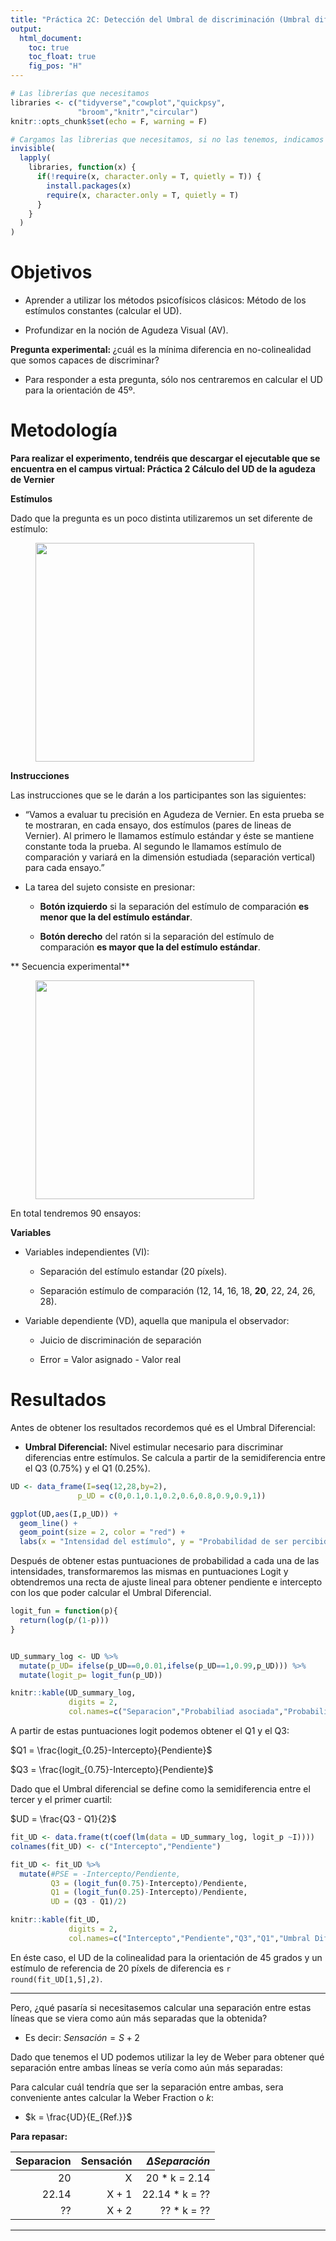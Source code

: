 ---
title: "Práctica 2C: Detección del Umbral de discriminación (Umbral diferencial) de la Colinealidad"
output:
  html_document:
    toc: true
    toc_float: true
    fig_pos: "H"
---

```{r, echo = F, message = F, warning=F}
# Las librerías que necesitamos
libraries <- c("tidyverse","cowplot","quickpsy",
               "broom","knitr","circular")
knitr::opts_chunk$set(echo = F, warning = F)

# Cargamos las librerias que necesitamos, si no las tenemos, indicamos a R que las instale
invisible(
  lapply(
    libraries, function(x) {
      if(!require(x, character.only = T, quietly = T)) {
        install.packages(x)
        require(x, character.only = T, quietly = T)
      }
    }
  )
)
```

# Objetivos

  - Aprender a utilizar los métodos psicofísicos clásicos: Método de los estímulos constantes (calcular el UD).
  
  - Profundizar en la noción de Agudeza Visual (AV).
  
**Pregunta experimental: ** ¿cuál es la mínima diferencia en no-colinealidad que somos capaces de discriminar?

  - Para responder a esta pregunta, sólo nos centraremos en calcular el UD para la orientación de 45º. 

# Metodología

**Para realizar el experimento, tendréis que descargar el ejecutable que se encuentra en el campus virtual: Práctica 2 Cálculo del UD de la agudeza de Vernier**


**Estímulos**
  
Dado que la pregunta es un poco distinta utilizaremos un set diferente de estímulo:
  
<figure>
<p><img src="./pia/P2/Vernier_UD.png" width="350px">
<figcaption>  </figcaption>
</figure>

**Instrucciones**

Las instrucciones que se le darán a los participantes son las siguientes: 

  - "Vamos a evaluar tu precisión en Agudeza de Vernier. En esta prueba se te mostraran, en cada ensayo, dos estímulos (pares de lineas de Vernier). Al primero le llamamos estímulo estándar y éste se mantiene constante toda la prueba. Al segundo le llamamos estímulo de comparación y variará en la dimensión estudiada (separación vertical) para cada ensayo."
  
  - La tarea del sujeto consiste en presionar:
  
    - **Botón izquierdo** si la separación del estímulo de comparación **es menor que la del estímulo estándar**.
    
    - **Botón derecho** del ratón si la separación del estímulo de comparación **es mayor que la del estímulo estándar**.
    
** Secuencia experimental**

<figure>
<p><img src="./pia/P2/P2_Seq_UD.png" width="350px">
<figcaption>  </figcaption>
</figure>


En total tendremos 90 ensayos:

\begin{equation}
\label{trials_p2b}
\ 9~separaciones \times 10~repeticiones = 90~ensayos~(trials) 
\end{equation}


**Variables**
  
  - Variables independientes (VI):

    - Separación del estímulo estandar (20 píxels).
  
    - Separación estímulo de comparación (12, 14, 16, 18, **20**, 22, 24, 26, 28).

  - Variable dependiente (VD), aquella que manipula el observador:

    - Juicio de discriminación de separación
    
    - Error = Valor asignado - Valor real


# Resultados


Antes de obtener los resultados recordemos qué es el Umbral Diferencial:

  - **Umbral Diferencial:** Nivel estimular necesario para discriminar diferencias entre estímulos. Se calcula a partir de la semidiferencia entre el Q3 (0.75%) y el Q1 (0.25%).
  
\begin{equation}
\label{UD}
\ UD = (Q3 - Q1)/2
\end{equation}



```{r}
UD <- data_frame(I=seq(12,28,by=2),
               p_UD = c(0,0.1,0.1,0.2,0.6,0.8,0.9,0.9,1))

ggplot(UD,aes(I,p_UD)) + 
  geom_line() +
  geom_point(size = 2, color = "red") +
  labs(x = "Intensidad del estímulo", y = "Probabilidad de ser percibido como más dulce") 
```


Después de obtener estas puntuaciones de probabilidad a cada una de las intensidades, transformaremos las mismas en puntuaciones Logit y obtendremos una recta de ajuste lineal para obtener pendiente e intercepto con los que poder calcular el Umbral Diferencial. 

```{r}
logit_fun = function(p){
  return(log(p/(1-p)))
}


UD_summary_log <- UD %>%
  mutate(p_UD= ifelse(p_UD==0,0.01,ifelse(p_UD==1,0.99,p_UD))) %>%
  mutate(logit_p= logit_fun(p_UD))

knitr::kable(UD_summary_log, 
             digits = 2,
             col.names=c("Separacion","Probabiliad asociada","Probabilidad Logit"))
```

A partir de estas puntuaciones logit podemos obtener el Q1 y el Q3:

$Q1 = \frac{logit_{0.25}-Intercepto}{Pendiente}$ 

$Q3 = \frac{logit_{0.75}-Intercepto}{Pendiente}$ 

Dado que el Umbral diferencial se define como la semidiferencia entre el tercer y el primer cuartil:

$UD = \frac{Q3 - Q1}{2}$ 

```{r}

fit_UD <- data.frame(t(coef(lm(data = UD_summary_log, logit_p ~I))))
colnames(fit_UD) <- c("Intercepto","Pendiente")

fit_UD <- fit_UD %>%
  mutate(#PSE = -Intercepto/Pendiente,
         Q3 = (logit_fun(0.75)-Intercepto)/Pendiente,
         Q1 = (logit_fun(0.25)-Intercepto)/Pendiente,
         UD = (Q3 - Q1)/2)

knitr::kable(fit_UD, 
             digits = 2,
             col.names=c("Intercepto","Pendiente","Q3","Q1","Umbral Diferencial"))

```

En éste caso, el UD de la colinealidad para la orientación de 45 grados y un estímulo de referencia de 20 píxels de diferencia es `r round(fit_UD[1,5],2)`.

---

Pero, ¿qué pasaría si necesitasemos calcular una separación entre estas líneas que se viera como aún más separadas que la obtenida?

  - Es decir: $Sensación = S + 2$
  
Dado que tenemos el UD podemos utilizar la ley de Weber para obtener qué separación entre ambas líneas se vería como aún más separadas:

Para calcular cuál tendría que ser la separación entre ambas, sera conveniente antes calcular la Weber Fraction o $k$:

  - $k = \frac{UD}{E_{Ref.}}$
  

**Para repasar:**


| Separacion| Sensación| $\Delta Separación$|
|----------:|--------------------:|------------------:|
|         20|                    X|  20 * k = 2.14|
|      22.14|                X + 1| 22.14 * k = ??|
|         ??|                X + 2| ?? * k    = ??|

---

<br>

